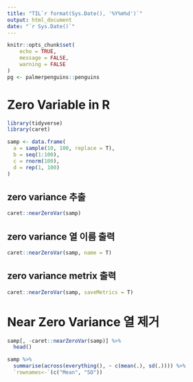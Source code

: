 ```yaml
---
title: "TIL`r format(Sys.Date(), '%Y%m%d')`"
output: html_document
date: "`r Sys.Date()`"
---
```


```r
knitr::opts_chunk$set(
	echo = TRUE,
	message = FALSE,
	warning = FALSE
)
pg <- palmerpenguins::penguins
```

# Zero Variable in R

```r
library(tidyverse)
library(caret)
```

```r
samp <- data.frame(
  a = sample(10, 100, replace = T),
  b = seq(1:100),
  c = rnorm(100),
  d = rep(1, 100)
)
```

## zero variance 추출

```r
caret::nearZeroVar(samp)
```

## zero variance 열 이름 출력

```r
caret::nearZeroVar(samp, name = T)
```

## zero variance metrix 출력

```r
caret::nearZeroVar(samp, saveMetrics = T)
```

# Near Zero Variance 열 제거

```r
samp[, -caret::nearZeroVar(samp)] %>% 
  head()
```

```r
samp %>% 
  summarise(across(everything(), ~ c(mean(.), sd(.)))) %>% 
  `rownames<-`(c("Mean", "SD"))
```

